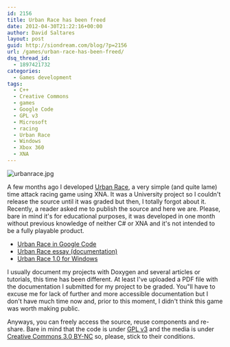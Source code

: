 ```yaml
---
id: 2156
title: Urban Race has been freed
date: 2012-04-30T21:22:16+00:00
author: David Saltares
layout: post
guid: http://siondream.com/blog/?p=2156
url: /games/urban-race-has-been-freed/
dsq_thread_id:
  - 1897421732
categories:
  - Games development
tags:
  - C++
  - Creative Commons
  - games
  - Google Code
  - GPL v3
  - Microsoft
  - racing
  - Urban Race
  - Windows
  - Xbox 360
  - XNA
---
```


![urbanrace.jpg](/img/wp/urbanrace.jpg)

A few months ago I developed [Urban Race](/games/urban-race/), a very simple (and quite lame) time attack racing game using XNA. It was a University project so I couldn't release the source until it was graded but then, I totally forgot about it. Recently, a reader asked me to publish the source and here we are. Please, bare in mind it's for educational purposes, it was developed in one month without previous knowledge of neither C# or XNA and it's not intended to be a fully playable product.

*   [Urban Race in Google Code](http://code.google.com/p/urban-race/)
*   [Urban Race essay (documentation)](http://urban-race.googlecode.com/files/urbanrace-essay.pdf)
*   [Urban Race 1.0 for Windows](http://urban-race.googlecode.com/files/urbanrace-1.0-win.zip)

I usually document my projects with Doxygen and several articles or tutorials, this time has been different. At least I've uploaded a PDF file with the documentation I submitted for my project to be graded. You"ll have to excuse me for lack of further and more accessible documentation but I don't have much time now and, prior to this moment, I didn't think this game was worth making public.

Anyways, you can freely access the source, reuse components and re-share. Bare in mind that the code is under [GPL v3](http://www.gnu.org/licenses/gpl-3.0.html) and the media is under [Creative Commons 3.0 BY-NC](http://creativecommons.org/licenses/by-nc/3.0/) so, please, stick to their conditions.